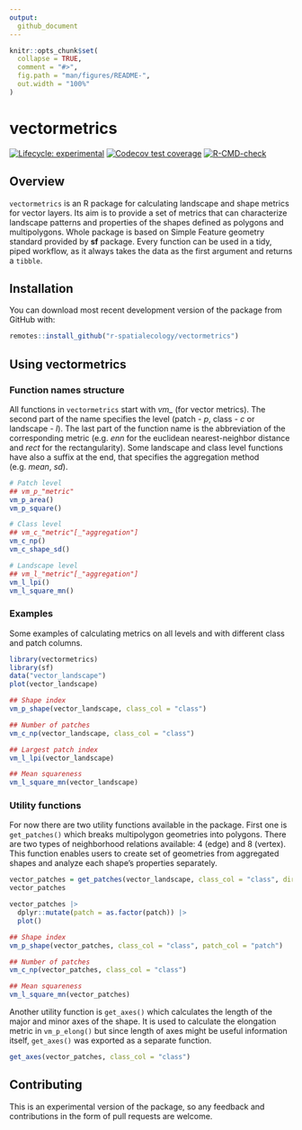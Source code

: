 ```yaml
---
output:
  github_document
---
```


<!-- To render, run:
Sys.setenv(RSTUDIO_PANDOC = "C:/Program Files/RStudio/resources/app/bin/quarto/bin/tools")
rmarkdown::render("README.Rmd")
-->
<!-- README.md is generated from README.Rmd. Please edit that file -->

```r
knitr::opts_chunk$set(
  collapse = TRUE,
  comment = "#>",
  fig.path = "man/figures/README-",
  out.width = "100%"
)
```

# vectormetrics

<!-- badges: start -->
[![Lifecycle: experimental](https://img.shields.io/badge/lifecycle-experimental-orange.svg)](https://lifecycle.r-lib.org/articles/stages.html#experimental)
[![Codecov test coverage](https://codecov.io/gh/r-spatialecology/vectormetrics/branch/main/graph/badge.svg)](https://app.codecov.io/gh/r-spatialecology/vectormetrics?branch=main)
[![R-CMD-check](https://github.com/r-spatialecology/vectormetrics/actions/workflows/R-CMD-check.yaml/badge.svg)](https://github.com/r-spatialecology/vectormetrics/actions/workflows/R-CMD-check.yaml)
<!-- badges: end -->

## Overview

`vectormetrics` is an R package for calculating landscape and shape metrics for vector layers.
Its aim is to provide a set of metrics that can characterize landscape patterns and properties of the shapes defined as polygons and multipolygons.
Whole package is based on Simple Feature geometry standard provided by **sf** package.
Every function can be used in a tidy, piped workflow, as it always takes the data as the first argument and returns a `tibble`.

## Installation

<!--You can install the released version of `vectormetrics` from [CRAN](https://CRAN.R-project.org) with:

```r
install.packages("vectormetrics")
```
-->
You can download most recent development version of the package from GitHub with:

```r
remotes::install_github("r-spatialecology/vectormetrics")
```

## Using vectormetrics

### Function names structure

All functions in `vectormetrics` start with *vm_* (for vector metrics).
The second part of the name specifies the level (patch - *p*, class - *c* or landscape - *l*).
The last part of the function name is the abbreviation of the corresponding metric (e.g. *enn* for the euclidean nearest-neighbor distance and *rect* for the rectangularity).
Some landscape and class level functions have also a suffix at the end, that specifies the aggregation method (e.g. *mean*, *sd*).

```r
# Patch level
## vm_p_"metric"
vm_p_area()
vm_p_square()

# Class level
## vm_c_"metric"[_"aggregation"]
vm_c_np()
vm_c_shape_sd()

# Landscape level
## vm_l_"metric"[_"aggregation"]
vm_l_lpi()
vm_l_square_mn()
```

### Examples

Some examples of calculating metrics on all levels and with different class and patch columns.

```r
library(vectormetrics)
library(sf)
data("vector_landscape")
plot(vector_landscape)
```

```r
## Shape index
vm_p_shape(vector_landscape, class_col = "class")

## Number of patches
vm_c_np(vector_landscape, class_col = "class")

## Largest patch index
vm_l_lpi(vector_landscape)

## Mean squareness
vm_l_square_mn(vector_landscape)
```

### Utility functions

For now there are two utility functions available in the package.
First one is `get_patches()` which breaks multipolygon geometries into polygons.
There are two types of neighborhood relations available: 4 (edge) and 8 (vertex).
This function enables users to create set of geometries from aggregated shapes and analyze each shape's properties separately.

```r
vector_patches = get_patches(vector_landscape, class_col = "class", direction = 4)
vector_patches

vector_patches |>
  dplyr::mutate(patch = as.factor(patch)) |>
  plot()

## Shape index
vm_p_shape(vector_patches, class_col = "class", patch_col = "patch")

## Number of patches
vm_c_np(vector_patches, class_col = "class")

## Mean squareness
vm_l_square_mn(vector_patches)
```

Another utility function is `get_axes()` which calculates the length of the major and minor axes of the shape.
It is used to calculate the elongation metric in `vm_p_elong()` but since length of axes might be useful information itself, `get_axes()` was exported as a separate function.

```r
get_axes(vector_patches, class_col = "class")
```

## Contributing

This is an experimental version of the package, so any feedback and contributions in the form of pull requests are welcome.
